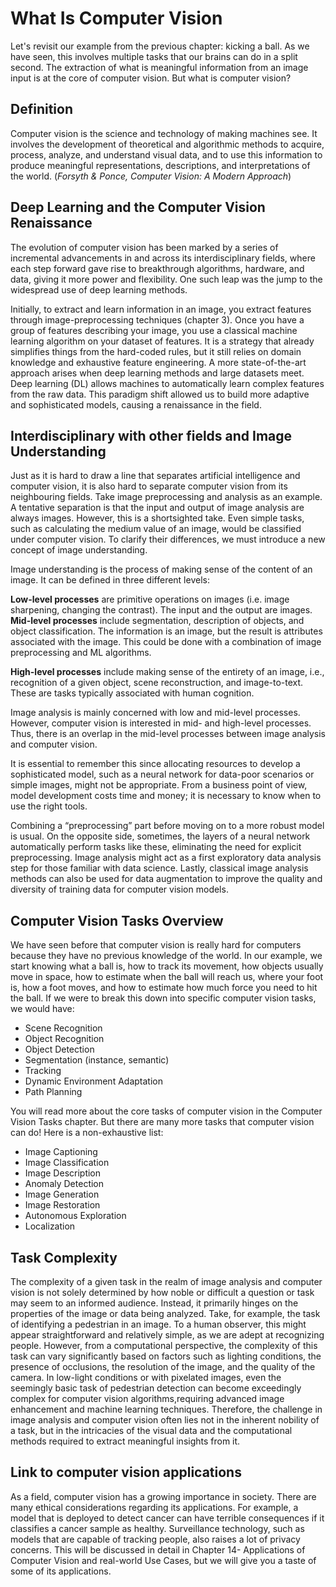 # What Is Computer Vision

Let's revisit our example from the previous chapter: kicking a ball. As we have seen, this involves multiple tasks that our brains can do in a split second. The extraction of what is meaningful information from an image input is at the core of computer vision. But what is computer vision?

## Definition

Computer vision is the science and technology of making machines see. It involves the development of theoretical and algorithmic methods to acquire, process, analyze, and understand visual data, and to use this information to produce meaningful representations, descriptions, and interpretations of the world. (*Forsyth & Ponce, Computer Vision: A Modern Approach*)

## Deep Learning and the Computer Vision Renaissance

The evolution of computer vision has been marked by a series of incremental advancements in and across its interdisciplinary fields, where each step forward gave rise to breakthrough algorithms, hardware, and data, giving it more power and flexibility. One such leap was the jump to the widespread use of deep learning methods.

Initially, to extract and learn information in an image, you extract features through image-preprocessing techniques (chapter 3). Once you have a group of features describing your image, you use a classical machine learning algorithm on your dataset of features. It is a strategy that already simplifies things from the hard-coded rules, but it still relies on domain knowledge and exhaustive feature engineering. A more state-of-the-art approach arises when deep learning methods and large datasets meet. Deep learning (DL) allows machines to automatically learn complex features from the raw data. This paradigm shift allowed us to build more adaptive and sophisticated models, causing a renaissance in the field.


## Interdisciplinary with other fields and Image Understanding

Just as it is hard to draw a line that separates artificial intelligence and computer vision, it is also hard to separate computer vision from its neighbouring fields. Take image preprocessing and analysis as an example. A tentative separation is that the input and output of image analysis are always images. However, this is a shortsighted take. Even simple tasks, such as calculating the medium value of an image, would be classified under computer vision. To clarify their differences, we must introduce a new concept of image understanding.

Image understanding is the process of making sense of the content of an image. It can be defined in three different levels:

**Low-level processes** are primitive operations on images (i.e. image sharpening, changing the contrast). The input and the output are images. **Mid-level processes** include segmentation, description of objects, and object classification. The information is an image, but the result is attributes associated with the image. This could be done with a combination of image preprocessing and ML algorithms.

**High-level processes** include making sense of the entirety of an image, i.e., recognition of a given object, scene reconstruction, and image-to-text. These are tasks typically associated with human cognition.

Image analysis is mainly concerned with low and mid-level processes. However, computer vision is interested in mid- and high-level processes. Thus, there is an overlap in the mid-level processes between image analysis and computer vision.

It is essential to remember this since allocating resources to develop a sophisticated model, such as a neural network for data-poor scenarios or simple images, might not be appropriate. From a business point of view, model development costs time and money; it is necessary to know when to use the right tools.

Combining a “preprocessing” part before moving on to a more robust model is usual.
On the opposite side, sometimes, the layers of a neural network automatically perform tasks like these, eliminating the need for explicit preprocessing. Image analysis might act as a first exploratory data analysis step for those familiar with data science. Lastly, classical image analysis methods can also be used for data augmentation to improve the quality and diversity of training data for computer vision models.


## Computer Vision Tasks Overview

We have seen before that computer vision is really hard for computers because they have no previous knowledge of the world. In our example, we start knowing what a ball is, how to track its movement, how objects usually move in space, how to estimate when the ball will reach us, where your foot is, how a foot moves, and how to estimate how much force you need to hit the ball. If we were to break this down into specific computer vision tasks, we would have:
  - Scene Recognition 
  - Object Recognition
  - Object Detection
  - Segmentation (instance, semantic)
  - Tracking 
  - Dynamic Environment Adaptation
  - Path Planning

You will read more about the core tasks of computer vision in the Computer Vision Tasks chapter.
But there are many more tasks that computer vision can do! Here is a non-exhaustive list:

  - Image Captioning
  - Image Classification
  - Image Description
  - Anomaly Detection
  - Image Generation
  - Image Restoration
  - Autonomous Exploration
  - Localization



## Task Complexity

The complexity of a given task in the realm of image analysis and computer vision is not solely determined by how noble or difficult a question or task may seem to an informed audience. Instead, it primarily hinges on the properties of the image or data being analyzed. Take, for example, the task of identifying a pedestrian in an image. To a human observer, this might appear straightforward and relatively simple, as we are adept at recognizing people. However, from a computational perspective, the complexity of this task can vary significantly based on factors such as lighting conditions, the presence of occlusions, the resolution of the image, and the quality of the camera. In low-light conditions or with pixelated images, even the seemingly basic task of pedestrian detection can become exceedingly complex for computer vision algorithms,requiring advanced image enhancement and machine learning techniques. Therefore, the challenge in image analysis and computer vision often lies not in the inherent nobility of a task, but in the intricacies of the visual data and the computational methods required to extract meaningful insights from it.


## Link to computer vision applications

As a field, computer vision has a growing importance in society. There are many ethical considerations regarding its applications. For example, a model that is deployed to detect cancer can have terrible consequences if it classifies a cancer sample as healthy. Surveillance technology, such as models that are capable of tracking people, also raises a lot of privacy concerns. This will be discussed in detail in Chapter 14- Applications of Computer Vision and real-world Use Cases, but we will give you a taste of some of its applications.

